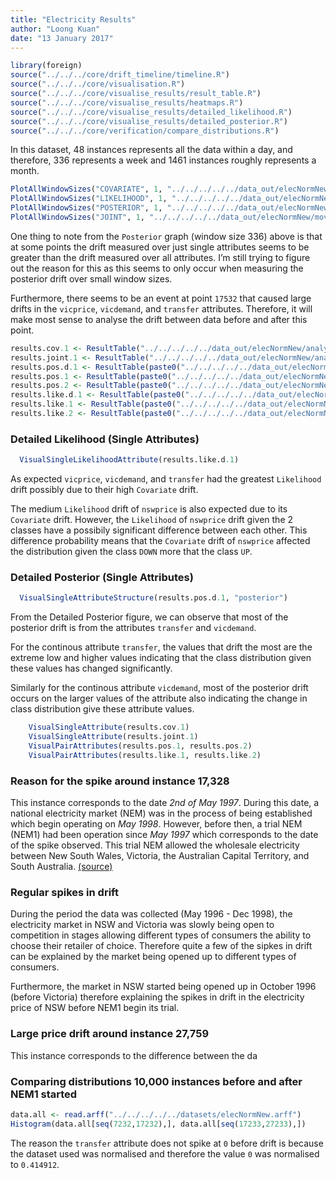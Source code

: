 ```yaml
---
title: "Electricity Results"
author: "Loong Kuan"
date: "13 January 2017"
---
```


```r
library(foreign)
source("../../../core/drift_timeline/timeline.R")
source("../../../core/visualisation.R")
source("../../../core/visualise_results/result_table.R")
source("../../../core/visualise_results/heatmaps.R")
source("../../../core/visualise_results/detailed_likelihood.R")
source("../../../core/visualise_results/detailed_posterior.R")
source("../../../core/verification/compare_distributions.R")
```

In this dataset, 48 instances represents all the data within a day, and therefore, 336 represents a week and 1461 instances roughly represents a month.

```r
PlotAllWindowSizes("COVARIATE", 1, "../../../../../data_out/elecNormNew/moving_chunk/", c())
PlotAllWindowSizes("LIKELIHOOD", 1, "../../../../../data_out/elecNormNew/moving_chunk/", c())
PlotAllWindowSizes("POSTERIOR", 1, "../../../../../data_out/elecNormNew/moving_chunk/", c())
PlotAllWindowSizes("JOINT", 1, "../../../../../data_out/elecNormNew/moving_chunk/", c())
```

One thing to note from the `Posterior` graph (window size 336) above is that at some points 
the drift measured over just single attributes seems to be greater than the drift measured over all attributes.
I'm still trying to figure out the reason for this as this seems to only occur 
when measuring the posterior drift over small window sizes.

Furthermore, there seems to be an event at point `17532` that caused large drifts in the `vicprice`, `vicdemand`, and `transfer` attributes.
Therefore, it will make most sense to analyse the drift between data before and after this point.

```r
results.cov.1 <- ResultTable("../../../../../data_out/elecNormNew/analyse/1-attributes_covariate.csv")
results.joint.1 <- ResultTable("../../../../../data_out/elecNormNew/analyse/1-attributes_joint.csv")
results.pos.d.1 <- ResultTable(paste0("../../../../../data_out/elecNormNew/analyse/1-attributes_posterior_detailed.csv"))
results.pos.1 <- ResultTable(paste0("../../../../../data_out/elecNormNew/analyse/1-attributes_posterior.csv"))
results.pos.2 <- ResultTable(paste0("../../../../../data_out/elecNormNew/analyse/2-attributes_posterior.csv"))
results.like.d.1 <- ResultTable(paste0("../../../../../data_out/elecNormNew/analyse/1-attributes_likelihood_detailed.csv"))
results.like.1 <- ResultTable(paste0("../../../../../data_out/elecNormNew/analyse/1-attributes_likelihood.csv"))
results.like.2 <- ResultTable(paste0("../../../../../data_out/elecNormNew/analyse/2-attributes_likelihood.csv"))
```

### Detailed Likelihood (Single Attributes)
```r
  VisualSingleLikelihoodAttribute(results.like.d.1)
```

As expected `vicprice`, `vicdemand`, and `transfer` had the greatest `Likelihood` drift possibly due to their high `Covariate` drift.

The medium `Likelihood` drift of `nswprice` is also expected due to its `Covariate` drift.
However, the `Likelihood` of `nswprice` drift given the 2 classes have a 
possibily significant difference between each other.
This difference probability means that the `Covariate` drift of `nswprice` affected the distribution given the class `DOWN` more that the class `UP`.

### Detailed Posterior (Single Attributes)
```r
  VisualSingleAttributeStructure(results.pos.d.1, "posterior")
```

From the Detailed Posterior figure, we can observe that most of the posterior drift is from the attributes `transfer` and `vicdemand`.

For the continous attribute `transfer`, the values that drift the most are the extreme low and higher values 
indicating that the class distribution given these values has changed significantly.

Similarly for the continous attribute `vicdemand`, most of the posterior drift occurs on the larger values of the attribute also indicating the change in class distribution give these attribute values.

```r
    VisualSingleAttribute(results.cov.1)
    VisualSingleAttribute(results.joint.1)
    VisualPairAttributes(results.pos.1, results.pos.2)
    VisualPairAttributes(results.like.1, results.like.2)
```


### Reason for the spike around instance 17,328
This instance corresponds to the date *2nd of May 1997*. 
During this date, a national electricity market (NEM) was in the process of being established which begin operating on *May 1998*.
However, before then, a trial NEM (NEM1) had been operation since *May 1997* which corresponds to the date of the spike observed.
This trial NEM allowed the wholesale electricity between New South Wales, Victoria, the Australian Capital Territory, and South Australia.
[(source)](http://www.aph.gov.au/About_Parliament/Parliamentary_Departments/Parliamentary_Library/pubs/rp/RP9798/98rp14#Introduction)


### Regular spikes in drift
During the period the data was collected (May 1996 - Dec 1998), the electricity market in NSW and Victoria was slowly being open to competition in stages allowing different types of consumers the ability to choose their retailer of choice.
Therefore quite a few of the sipkes in drift can be explained by the market being opened up to different types of consumers.

Furthermore, the market in NSW started being opened up in October 1996 (before Victoria) therefore explaining the spikes in drift in the electricity price of NSW before NEM1 begin its trial.


### Large price drift around instance 27,759
This instance corresponds to the difference between the da

### 

### Comparing distributions 10,000 instances before and after NEM1 started
```r
data.all <- read.arff("../../../../../datasets/elecNormNew.arff")
Histogram(data.all[seq(7232,17232),], data.all[seq(17233,27233),])
````

The reason the `transfer` attribute does not spike at `0` before drift is because the dataset used was normalised and therefore the value `0` was normalised to `0.414912`.



### 
